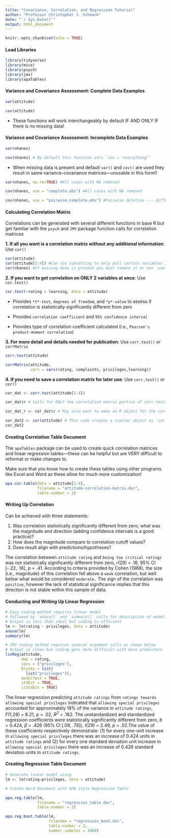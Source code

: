 ---
title: "Covariance, Correlation, and Regression Tutorial"
author: "Professor Christopher J. Schmank"
date: "`r Sys.Date()`"
output: html_document
---

```{r setup, include=FALSE}
knitr::opts_chunk$set(echo = TRUE)
```

#### **Load Libraries**

```{r echo = TRUE, warning=FALSE, message=FALSE}
library(tidyverse)
library(mice)
library(psych)
library(jmv)
library(apaTables)
```

#### **Variance and Covariance Assessment: Complete Data Examples**

```{r echo=TRUE}
var(attitude)

cov(attitude)

```

- These functions will work interchangeably by default IF AND ONLY IF there is no missing data!

#### **Variance and Covariance Assessment: Incomplete Data Examples**

```{r echo=TRUE}
var(nhanes)

cov(nhanes) # By default this function sets `use = "everything"` 

```

- When missing data is present and default `var()` and `cov()` are used they result in same variance-covariance matrices---unusable in this form!!

```{r}
var(nhanes, na.rm=TRUE) #All cases with NA removed

cov(nhanes, use = "complete.obs") #All cases with NA removed

cov(nhanes, use = "pairwise.complete.obs") #Pairwise deletion --- different N's

```

#### **Calculating Correlation Matrix**

Correlations can be generated with several different functions in base R but get familiar with the `psych` and `JMV` package function calls for correlation matrices

**1. If all you want is a correlation matrix without any additional information**: Use `cor()`

```{r}
cor(attitude)
cor(attitude[1:4]) #Can use subsetting to only pull certain variables into matrix
cor(nhanes) #If missing data is present you must remove it or set `use =` argument
```

**2. If you want to get correlation on ONLY 2 variables at once**: Use `cor.test()`

```{r}
cor.test(~rating + learning, data = attitude)
```

- Provides `*t*-test`, `degrees of freedom`, and `*p*-value` to assess if correlation is statistically significantly different from zero

- Provides `correlation coefficient` and `95% confidence interval`

- Provides type of correlation coefficient calculated (i.e., `Pearson's product-moment correlation`)

**3. For more detail and details needed for publication**: Use `corr.test()` or `corrMatrix`

```{r}
corr.test(attitude)

corrMatrix(attitude,
           vars = vars(rating, complaints, privileges,learning))
```

**4. If you need to save a correlation matrix for later use**: Use `corr.test()` or `cor()`

```{r}
cor_dat <- corr.test(attitude[1:4])

cor_dat$r # Calls for ONLY the correlation matrix portion of corr.test() output

cor_dat_r <- cor_dat$r # May also want to make an R object for the correlations

```

```{r}
cor_dat2 <- cor(attitude) # This code creates a similar object as `cor_dat_r` above
cor_dat2
```

#### **Creating Correlation Table Document**

The `apaTables` package can be used to create quick correlation matrices and linear regression tables---these can be helpful but are VERY difficult to reformat or make changes to.

Make sure that you know how to create these tables using other programs like Excel and Word as these allow for much more customization!

```{r}
apa.cor.table(data = attitude[1:4],
              filename = "attitude-correlation-matrix.doc",
              table.number = 1)
```

#### **Writing Up Correlation**

Can be achieved with three statements:

1. Was correlation statistically significantly different from zero; what was the magnitude and direction (adding confidence intervals is a good practice)?
1. How does the magnitude compare to correlation cutoff values?
1. Does result align with predictions/hypotheses?

The correlation between `attitude rating` and `being too critical ratings` was not statistically significantly different from zero, *r*(29) = .16, 95% CI [-.22, .16], *p* = .41. According to criteria provided by Cohen (1988), the size (i.e., magnitude) of this correlation fell above a `weak` correlation, but well below what would be considered `moderate.` The sign of the correlation was `positive`, however the lack of statistical significance implies that this direction is not stable within this sample of data.

#### **Conducting and Writing Up Linear Regression**

```{r}
# Easy coding method requires linear model 
# Followed by `anova()` and `summary()` calls for description of model
# Output is less than ideal but coding is efficient
lm <- lm(rating ~ privileges, data = attitude)
anova(lm)
summary(lm)

# JMV coding method requires several argument calls as shown below
# Output is clean but coding gets more difficult with more predictors
linReg(attitude, 
       dep = rating, 
       covs = ("privileges"), 
       blocks = list(
         list("privileges")),
       modelTest = TRUE,
       stdEst = TRUE,
       ciStdEst = TRUE)

```

The linear regression predicting `attitude ratings` from `ratings towards allowing special privileges` indicated that `allowing special privileges` accounted for approximately 18% of the variance in `attitude ratings`, *F*(1,28) = 6.21, *p* = .02, *R^2^* = .182. The unstandardized and standardized regression coefficients were statistically significantly different from zero, *b* = 0.424, $\beta$ = .426 (95% CI [.08, .78]), *t*(29) = 2.49, *p* = .02.The value of these coefficients respectively demonstrate: (1) for every one-unit increase in `allowing special privileges` there was an increase of 0.424 units in `attitude ratings` and (2) for every one standard deviation unit increase in `allowing special privileges` there was an increase of 0.426 standard deviation units in `attitude ratings`.

#### **Creating Regression Table Document**

```{r warning=FALSE, message=FALSE}
# Generate linear model using
lm <- lm(rating~privileges, data = attitude)

# Create Word Document with APA style Regression Table

apa.reg.table(lm,
              filename = "regression_table.doc",
              table.number = 2)

apa.reg.boot.table(lm,
                   filename = "regression_boot.doc",
                   table.number = 2,
                   number.samples = 1000)
```

